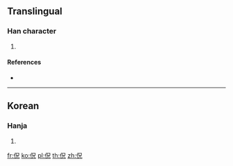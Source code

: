 {{character info/new}}
==Translingual==

===Han character===
{{Han char|rn=9|rad=人|as=05|sn=7|four=26210|canj=ORHU|ids=⿰亻兄}}

# {{defn|Han|sort=人05}}

====References====
* {{Han ref|kx=0100.021|dkj=|dj=|hdz=|uh=3446|ud=13382|bh=|bd=}}

----

==Korean==

===Hanja===
{{ko-hanja|hangeul=이|rv=i|mr=i|y=i|eumhun=게으르다|ehrv=geeureuda|ehmr=keŭrŭda|ehy=keuluta}}

# {{defn|lang=ko|sort=人05}}

[[fr:㑆]]
[[ko:㑆]]
[[pl:㑆]]
[[th:㑆]]
[[zh:㑆]]